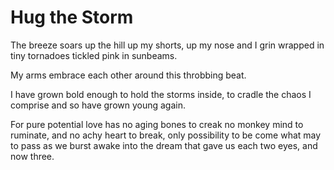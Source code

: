 # Hug the Storm

The breeze soars up the hill
up my shorts, up my nose
and I grin
wrapped in tiny tornadoes
tickled pink in sunbeams.

My arms embrace each other
around this throbbing beat.

I have grown bold enough
to hold the storms inside,
to cradle the chaos I comprise
and so have grown young again.

For pure potential love
has no aging bones to creak
no monkey mind to ruminate,
and no achy heart to break,
only possibility to be
come what may to pass
as we burst awake
into the dream
that gave us each two eyes,
and now three.